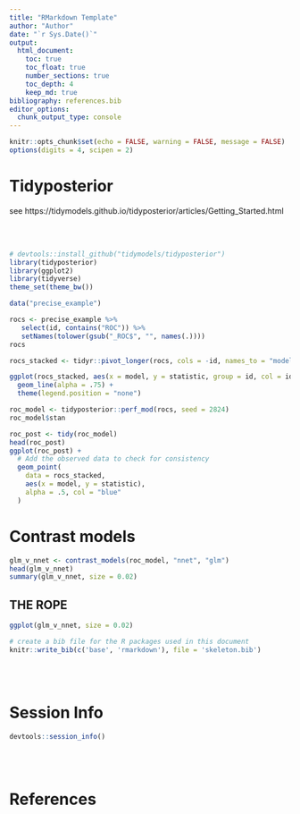```yaml
---
title: "RMarkdown Template"
author: "Author"
date: "`r Sys.Date()`"
output:
  html_document:
    toc: true
    toc_float: true
    number_sections: true
    toc_depth: 4
    keep_md: true
bibliography: references.bib
editor_options: 
  chunk_output_type: console
---
```


```r
knitr::opts_chunk$set(echo = FALSE, warning = FALSE, message = FALSE)
options(digits = 4, scipen = 2)
```



# Tidyposterior


see https://tidymodels.github.io/tidyposterior/articles/Getting_Started.html

<br><br>


```r
# devtools::install_github("tidymodels/tidyposterior")
library(tidyposterior)
library(ggplot2)
library(tidyverse)
theme_set(theme_bw())
```



```r
data("precise_example")

rocs <- precise_example %>%
   select(id, contains("ROC")) %>%
   setNames(tolower(gsub("_ROC$", "", names(.)))) 
rocs
```


```r
rocs_stacked <- tidyr::pivot_longer(rocs, cols = -id, names_to = "model", values_to = "statistic")

ggplot(rocs_stacked, aes(x = model, y = statistic, group = id, col = id)) + 
  geom_line(alpha = .75) + 
  theme(legend.position = "none")
```


```r
roc_model <- tidyposterior::perf_mod(rocs, seed = 2824)
roc_model$stan
```

```r
roc_post <- tidy(roc_model)
head(roc_post)
ggplot(roc_post) + 
  # Add the observed data to check for consistency 
  geom_point(
    data = rocs_stacked, 
    aes(x = model, y = statistic), 
    alpha = .5, col = "blue"
  )
```


# Contrast models

```r
glm_v_nnet <- contrast_models(roc_model, "nnet", "glm")
head(glm_v_nnet)
summary(glm_v_nnet, size = 0.02)
```

## THE ROPE

```r
ggplot(glm_v_nnet, size = 0.02)
```



```r
# create a bib file for the R packages used in this document
knitr::write_bib(c('base', 'rmarkdown'), file = 'skeleton.bib')
```


<br> <br>

# Session Info

```r
devtools::session_info()
```

<br> <br>

# References
